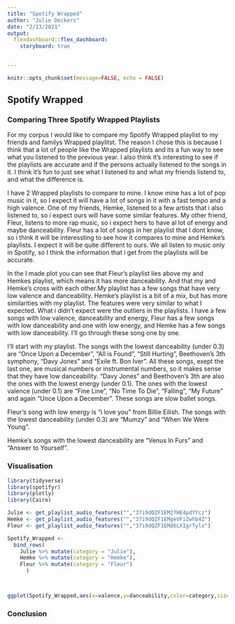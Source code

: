 ```yaml
---
title: "Spotify Wrapped"
author: "Julie Deckers"
date: "2/13/2021"
output: 
  flexdashboard::flex_dashboard:
    storyboard: true
   

---
```


```r
knitr::opts_chunk$set(message=FALSE, echo = FALSE)
```
 Spotify Wrapped {.tabset}
---------------------------------------------------------------------------------------------------------
### Comparing Three Spotify Wrapped Playlists
For my corpus I would like to compare my Spotify Wrapped playlist to my friends and familys Wrapped playlitst. The reason I chose this is because I think that a lot of people like the Wrapped playlists and its a fun way to see what you listened to the previous year. I also think it's interesting to see if the playlists are accurate and if the persons actually listened to the songs in it. I think it's fun to just see what I listened to and what my friends listend to, and what the difference is. 

I have 2 Wrapped playlists to compare to mine. I know mine has a lot of pop music in it, so I expect it will have a lot of songs in it with a fast tempo and a high valence. One of my friends, Hemke, listened to a few artists that i also listened to, so i expect ours will have some similar features. My other friend, Fleur, listens to more rap music, so i expect hers to have al lot of energy and maybe danceability. Fleur has a lot of songs in her playlist that I dont know, so i think it will be interessting to see how it compares to mine and Hemke's playlists. I expect it will be quite different to ours. We all listen to music only in Spotify, so I think the information that i get from the playlists will be accurate.

In the I made plot you can see that Fleur's playlist lies above my and Hemkes playlist, which means it has more danceability. And that my and Hemke's cross with each other.My playlist has a few songs that have very low valence and danceability. Hemke's playlist is a bit of a mix, but has more similarities with my playlist. The features were very similar to what I expected. What i didn't expect were the outliers in the playlists. I have a few songs with low valence, danceability and energy, Fleur has a few songs with low danceability and one with low energy, and Hemke has a few songs with low danceability. I'll go through these song one by one. 

I'll start with my playlist. The songs with the lowest danceability (under 0.3) are "Once Upon a December", "All is Found", "Still Hurting", Beethoven's 3th symphony, "Davy Jones" and "Exile ft. Bon Iver". All these songs, exept the last one, are musical numbers or instrumental numbers, so it makes sense that they have low danceability. "Davy Jones" and Beethoven's 3th are also the ones with the lowest energy (under 0.1). The ones with the lowest valence (under 0.1) are "Fine Line", "No Time To Die", "Falling", "My Future" and again "Unce Upon a December". These songs are slow ballet songs. 

Fleur's song with low energy is "i love you" from Billie Eilish. The songs with the lowest danceability (under 0.3) are "Mumzy" and "When We Were Young". 

Hemke's songs with the lowest danceability are "Venus In Furs" and "Answer to Yourself". 


### Visualisation



```r
library(tidyverse)
library(spotifyr)
library(plotly)
library(Cairo)

Julie <- get_playlist_audio_features("","37i9dQZF1EM27HE4pdYYcz") 
Hemke <- get_playlist_audio_features("","37i9dQZF1EMgeVFiZwhb4Z")
Fleur <- get_playlist_audio_features("","37i9dQZF1EMd6LXIgrTylx")

Spotify_Wrapped <-
  bind_rows(
    Julie %>% mutate(category = "Julie"),
    Hemke %>% mutate(category = "Hemke"),
    Fleur %>% mutate(category = "Fleur")
      )




```






```r
ggplot(Spotify_Wrapped,aes(x=valence,y=danceability,color=category,size=energy)) + geom_point() +ggtitle("All three playlists together") + geom_smooth()
```

### Conclusion







